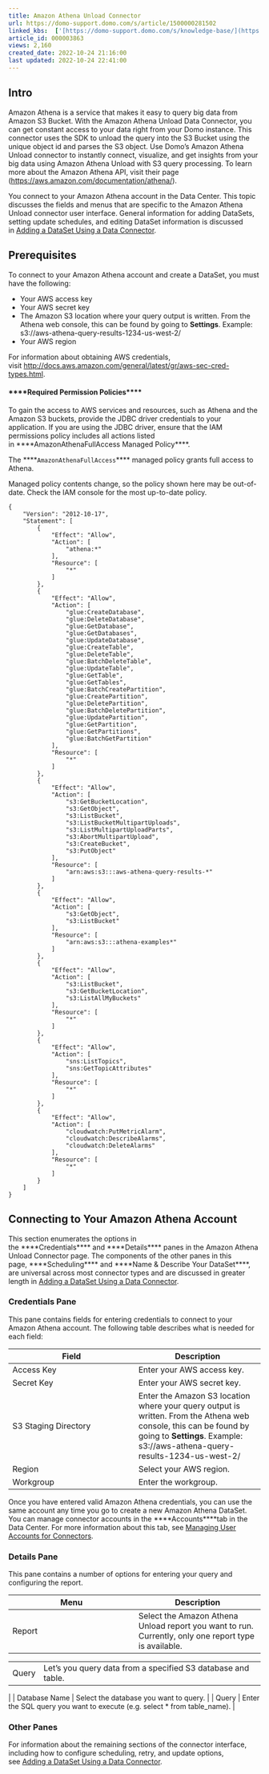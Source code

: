 ```yaml
---
title: Amazon Athena Unload Connector
url: https://domo-support.domo.com/s/article/1500000281502
linked_kbs:  ['[https://domo-support.domo.com/s/knowledge-base/](https://domo-support.domo.com/s/knowledge-base/)', '[https://domo-support.domo.com/s/](https://domo-support.domo.com/s/)', '[https://domo-support.domo.com/s/topic/0TO5w000000ZammGAC](https://domo-support.domo.com/s/topic/0TO5w000000ZammGAC)', '[https://domo-support.domo.com/s/topic/0TO5w000000ZanLGAS](https://domo-support.domo.com/s/topic/0TO5w000000ZanLGAS)', '[https://domo-support.domo.com/s/topic/0TO5w000000ZaojGAC](https://domo-support.domo.com/s/topic/0TO5w000000ZaojGAC)', '[https://domo-support.domo.com/s/article/360042926274](https://domo-support.domo.com/s/article/360042926274)', '[https://domo-support.domo.com/s/article/360042926054](https://domo-support.domo.com/s/article/360042926054)', '[https://domo-support.domo.com/s/article/1500000281502](https://domo-support.domo.com/s/article/1500000281502)', '[https://domo-support.domo.com/s/topic/0TO5w000000ZaojGAC/database-connectors](https://domo-support.domo.com/s/topic/0TO5w000000ZaojGAC/database-connectors)', '[https://domo-support.domo.com/s/article/360043429933](https://domo-support.domo.com/s/article/360043429933)', '[https://domo-support.domo.com/s/article/360043429953](https://domo-support.domo.com/s/article/360043429953)', '[https://domo-support.domo.com/s/article/360042925494](https://domo-support.domo.com/s/article/360042925494)', '[https://domo-support.domo.com/s/article/4408174643607](https://domo-support.domo.com/s/article/4408174643607)', '[https://domo-support.domo.com/s/article/360043429913](https://domo-support.domo.com/s/article/360043429913)', '[https://domo-support.domo.com/s/login/](https://domo-support.domo.com/s/login/)']
article_id: 000003863
views: 2,160
created_date: 2022-10-24 21:16:00
last updated: 2022-10-24 22:41:00
---
```




Intro
-----


Amazon Athena is a service that makes it easy to query big data from Amazon S3 Bucket. With the Amazon Athena Unload Data Connector, you can get constant access to your data right from your Domo instance. This connector uses the SDK to unload the query into the S3 Bucket using the unique object id and parses the S3 object. Use Domo's Amazon Athena Unload connector to instantly connect, visualize, and get insights from your big data using Amazon Athena Unload with S3 query processing. To learn more about the Amazon Athena API, visit their page ([https://aws.amazon.com/documentation/athena/](https://aws.amazon.com/documentation/athena/ "https://aws.amazon.com/documentation/athena/")).


You connect to your Amazon Athena account in the Data Center. This topic discusses the fields and menus that are specific to the Amazon Athena Unload connector user interface. General information for adding DataSets, setting update schedules, and editing DataSet information is discussed in [Adding a DataSet Using a Data Connector](/s/article/360042926274).


Prerequisites
-------------


To connect to your Amazon Athena account and create a DataSet, you must have the following:


* Your AWS access key
* Your AWS secret key
* The Amazon S3 location where your query output is written. From the Athena web console, this can be found by going to **Settings**. Example: s3://aws-athena-query-results-1234-us-west-2/
* Your AWS region


For information about obtaining AWS credentials, visit [http://docs.aws.amazon.com/general/latest/gr/aws-sec-cred-types.html](http://docs.aws.amazon.com/general/latest/gr/aws-sec-cred-types.html "http://docs.aws.amazon.com/general/latest/gr/aws-sec-cred-types.html").


#### ****Required Permission Policies****


To gain the access to AWS services and resources, such as Athena and the Amazon S3 buckets, provide the JDBC driver credentials to your application. If you are using the JDBC driver, ensure that the IAM permissions policy includes all actions listed in ****AmazonAthenaFullAccess Managed Policy****.


The ****`AmazonAthenaFullAccess`**** managed policy grants full access to Athena.


Managed policy contents change, so the policy shown here may be out-of-date. Check the IAM console for the most up-to-date policy.



```
{
    "Version": "2012-10-17",
    "Statement": [
        {
            "Effect": "Allow",
            "Action": [
                "athena:*"
            ],
            "Resource": [
                "*"
            ]
        },
        {
            "Effect": "Allow",
            "Action": [
                "glue:CreateDatabase",
                "glue:DeleteDatabase",
                "glue:GetDatabase",
                "glue:GetDatabases",
                "glue:UpdateDatabase",
                "glue:CreateTable",
                "glue:DeleteTable",
                "glue:BatchDeleteTable",
                "glue:UpdateTable",
                "glue:GetTable",
                "glue:GetTables",
                "glue:BatchCreatePartition",
                "glue:CreatePartition",
                "glue:DeletePartition",
                "glue:BatchDeletePartition",
                "glue:UpdatePartition",
                "glue:GetPartition",
                "glue:GetPartitions",
                "glue:BatchGetPartition"
            ],
            "Resource": [
                "*"
            ]
        },
        {
            "Effect": "Allow",
            "Action": [
                "s3:GetBucketLocation",
                "s3:GetObject",
                "s3:ListBucket",
                "s3:ListBucketMultipartUploads",
                "s3:ListMultipartUploadParts",
                "s3:AbortMultipartUpload",
                "s3:CreateBucket",
                "s3:PutObject"
            ],
            "Resource": [
                "arn:aws:s3:::aws-athena-query-results-*"
            ]
        },
        {
            "Effect": "Allow",
            "Action": [
                "s3:GetObject",
                "s3:ListBucket"
            ],
            "Resource": [
                "arn:aws:s3:::athena-examples*"
            ]
        },
        {
            "Effect": "Allow",
            "Action": [
                "s3:ListBucket",
                "s3:GetBucketLocation",
                "s3:ListAllMyBuckets"
            ],
            "Resource": [
                "*"
            ]
        },
        {
            "Effect": "Allow",
            "Action": [
                "sns:ListTopics",
                "sns:GetTopicAttributes"
            ],
            "Resource": [
                "*"
            ]
        },
        {
            "Effect": "Allow",
            "Action": [
                "cloudwatch:PutMetricAlarm",
                "cloudwatch:DescribeAlarms",
                "cloudwatch:DeleteAlarms"
            ],
            "Resource": [
                "*"
            ]
        }
    ]
}

```

Connecting to Your Amazon Athena Account
----------------------------------------


This section enumerates the options in the ****Credentials**** and ****Details**** panes in the Amazon Athena Unload Connector page. The components of the other panes in this page, ****Scheduling**** and ****Name & Describe Your DataSet****, are universal across most connector types and are discussed in greater length in [Adding a DataSet Using a Data Connector](/s/article/360042926274 "Adding a DataSet Using a Data Connector").


### Credentials Pane


This pane contains fields for entering credentials to connect to your Amazon Athena account. The following table describes what is needed for each field:  




| Field | Description |
| --- | --- |
| Access Key | Enter your AWS access key. |
| Secret Key | Enter your AWS secret key. |
| S3 Staging Directory | Enter the Amazon S3 location where your query output is written. From the Athena web console, this can be found by going to **Settings**. Example: s3://aws-athena-query-results-1234-us-west-2/ |
| Region | Select your AWS region. |
| Workgroup | Enter the workgroup. |


Once you have entered valid Amazon Athena credentials, you can use the same account any time you go to create a new Amazon Athena DataSet. You can manage connector accounts in the ****Accounts****tab in the Data Center. For more information about this tab, see [Managing User Accounts for Connectors](/s/article/360042926054 "Managing User Accounts for Connectors").


### Details Pane


This pane contains a number of options for entering your query and configuring the report.




| Menu | Description |
| --- | --- |
| Report | Select the Amazon Athena Unload report you want to run. Currently, only one report type is available.

|  |  |
| --- | --- |
| Query | Let's you query data from a specified S3 database and table. |

 |
| Database Name | Select the database you want to query. |
| Query | Enter the SQL query you want to execute (e.g. select \* from table\_name). |


### Other Panes


For information about the remaining sections of the connector interface, including how to configure scheduling, retry, and update options, see [Adding a DataSet Using a Data Connector](/s/article/360042926274).

